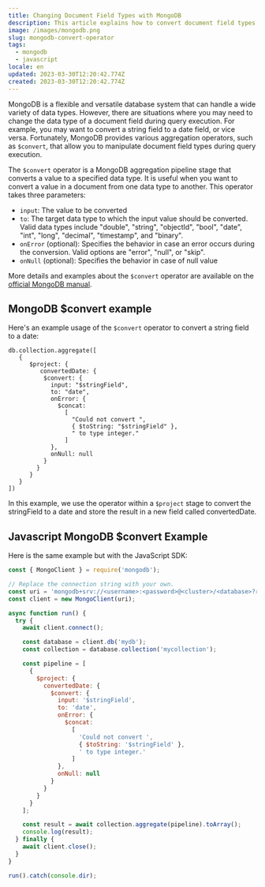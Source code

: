 ```yaml
---
title: Changing Document Field Types with MongoDB
description: This article explains how to convert document field types during query execution and how to use MongoDB's built-in aggregation operators $convert. The article also provides practical examples and code snippets to demonstrate how to change field types in MongoDB.
image: /images/mongodb.png
slug: mongodb-convert-operator
tags:
  - mongodb
  - javascript
locale: en
updated: 2023-03-30T12:20:42.774Z
created: 2023-03-30T12:20:42.774Z
---
```


MongoDB is a flexible and versatile database system that can handle a wide variety of data types. However, there are situations where you may need to change the data type of a document field during query execution. For example, you may want to convert a string field to a date field, or vice versa. Fortunately, MongoDB provides various aggregation operators, such as `$convert`, that allow you to manipulate document field types during query execution.

The `$convert` operator is a MongoDB aggregation pipeline stage that converts a value to a specified data type. It is useful when you want to convert a value in a document from one data type to another. This operator takes three parameters:

- `input`: The value to be converted
- `to`: The target data type to which the input value should be converted. Valid data types include "double", "string", "objectId", "bool", "date", "int", "long", "decimal", "timestamp", and "binary".
- `onError` (optional): Specifies the behavior in case an error occurs during the conversion. Valid options are "error", "null", or "skip".
- `onNull` (optional): Specifies the behavior in case of null value

More details and examples about the `$convert` operator are available on the [official MongoDB manual](https://www.mongodb.com/docs/manual/reference/operator/aggregation/convert/).

## MongoDB $convert example

Here's an example usage of the `$convert` operator to convert a string field to a date:

```mongo
db.collection.aggregate([
   {
      $project: {
         convertedDate: {
          $convert: {
            input: "$stringField",
            to: "date",
            onError: {
              $concat:
                [
                  "Could not convert ",
                  { $toString: "$stringField" },
                  " to type integer."
                ]
            },
            onNull: null
          }
        }
      }
   }
])
```

In this example, we use the operator within a `$project` stage to convert the stringField to a date and store the result in a new field called convertedDate.

## Javascript MongoDB $convert Example

Here is the same example but with the JavaScript SDK:

```javascript
const { MongoClient } = require('mongodb');

// Replace the connection string with your own.
const uri = 'mongodb+srv://<username>:<password>@<cluster>/<database>?retryWrites=true&w=majority';
const client = new MongoClient(uri);

async function run() {
  try {
    await client.connect();

    const database = client.db('mydb');
    const collection = database.collection('mycollection');

    const pipeline = [
      {
        $project: {
          convertedDate: {
            $convert: {
              input: '$stringField',
              to: 'date',
              onError: {
                $concat:
                  [
                    'Could not convert ',
                    { $toString: '$stringField' },
                    ' to type integer.'
                  ]
              },
              onNull: null
            }
          }
        }
      }
    ];

    const result = await collection.aggregate(pipeline).toArray();
    console.log(result);
  } finally {
    await client.close();
  }
}

run().catch(console.dir);
```
